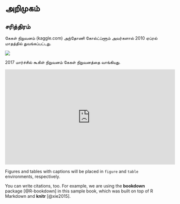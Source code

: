 # அறிமுகம் {#intro}

## சரித்திரம் {#history}


கேகள் நிறுவனம் (kaggle.com) அந்தோணி கோல்ட்ப்ளூம் அவர்களால் 2010 ஏப்ரல் மாதத்தில் துவங்கப்பட்டது. 

![](https://www.kaggle.com/static/images/site-logo.png)

2017 மார்ச்சில் கூகிள் நிறுவனம் கேகள் நிறுவனத்தை வாங்கியது.


<iframe width="560" height="315" src="https://www.youtube.com/embed/AoRSIdLpFqU" frameborder="0" allow="autoplay; encrypted-media" allowfullscreen></iframe>

Figures and tables with captions will be placed in `figure` and `table` environments, respectively.

You can write citations, too. For example, we are using the **bookdown** package [@R-bookdown] in this sample book, which was built on top of R Markdown and **knitr** [@xie2015].
